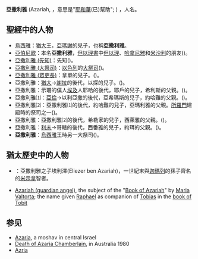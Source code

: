 '''亞撒利雅''' (Azariah, {{lang-he|עֲזַרְיָה}}，意思是"[[耶和華|耶和華]](已)幫助"; {{lang-la|Azarias}}) ，人名。

==聖經中的人物==
* [[烏西雅|烏西雅]]：[[猶大王國|猶大]]王，[[亞瑪謝|亞瑪謝]]的兒子，也稱'''亞撒利雅'''。
* [[亞伯尼歌|亞伯尼歌]]：本名'''亞撒利雅'''，[[但以理書|但以理書]]中[[但以理|但以理]]、[[哈拿尼雅|哈拿尼雅]]和[[米沙利|米沙利]]的朋友({{cuv|但|1|6|7}})。
* [[亞撒利雅_(先知)|亞撒利雅 (先知)]]：先知({{CUV|代下|15|1|8}})。
* [[亞撒利雅_(大祭司)|亞撒利雅 (大祭司)]]：[[以色列|以色列]]的[[大祭司|大祭司]]({{CUV|王上|4|2}})。
* [[亞撒利雅_(眾吏長)|亞撒利雅 (眾吏長)]]：拿單的兒子。({{CUV|王上|4|5}})。
* 亞撒利雅：[[猶大_(創世記)|猶大]]→[[謝拉|謝拉]]的後代，以探的兒子。({{CUV|代上|2|8}})。
* 亞撒利雅：示珊的僕人[[埃及|埃及]]人耶哈的後代，耶戶的兒子，希利斯的父親。({{CUV|代上|2|31|39}})。
* 亞撒利雅⑴：[[亞倫|亞倫]]→以利亞撒的後代，亞希瑪斯的兒子，約哈難的父親。({{CUV|代上|6|3|9}})。
* 亞撒利雅⑵：亞撒利雅⑴的後代，約哈難的兒子，亞瑪利雅的父親。[[所羅門|所羅門]]建殿時的祭司之一({{CUV|代上|6|6|11}})。
* 亞撒利雅：亞撒利雅⑵的後代，希勒家的兒子，西萊雅的父親。({{CUV|代上|6|10|14}})。
* 亞撒利雅：[[利未|利未]]→哥轄的後代，西番雅的兒子，約珥的父親。({{CUV|代上|6|36|38}})。
* '''亞撒利雅'''：[[烏西雅|烏西雅]]王時另一大祭司({{CUV|代下|26|17|20}})。

==猶太歷史中的人物==
* {{le|埃利澤 本 亞撒利雅|Eleazar ben Azariah}}：亞撒利雅之子埃利澤(Eliezer ben Azariah)，一世紀末與[[迦瑪列|迦瑪列]]的孫子齊名的[[米書拿|米示拿]]智者。
* [[Azariah_(guardian_angel)|Azariah (guardian angel)]], the subject of the "[[Book_of_Azariah|Book of Azariah]]" by [[Maria_Valtorta|Maria Valtorta]]; the name given [[Raphael_(archangel)|Raphael]] as companion of [[Tobias|Tobias]] in the [[book_of_Tobit|book of Tobit]]

==参见==
* [[Azaria|Azaria]], a moshav in central Israel
* [[Death_of_Azaria_Chamberlain|Death of Azaria Chamberlain]], in Australia 1980
* [[Azria|Azria]]

{{given name}}